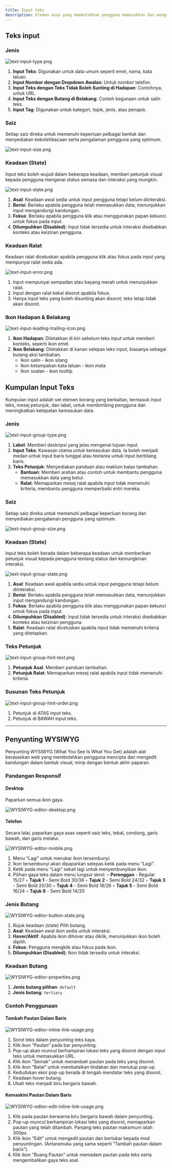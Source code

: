 ```yaml
---
title: Input teks
description: Elemen asas yang membolehkan pengguna memasukkan dan mengubah data
---
```


## Teks input

### Jenis

![text-input-type.png](/design/text-input-type.png)

1. **Input Teks**: Digunakan untuk data umum seperti emel, nama, kata laluan.
2. **Input Nombor dengan Dropdown Awalan**: Untuk nombor telefon.
3. **Input Teks dengan Teks Tidak Boleh Sunting di Hadapan**: Contohnya, untuk URL.
4. **Input Teks dengan Butang di Belakang**: Contoh kegunaan untuk salin teks.
5. **Input Tag**: Digunakan untuk kategori, topik, jenis, atau penapis.

### Saiz

Setiap saiz direka untuk memenuhi keperluan pelbagai bentuk dan menyediakan kebolehbacaan serta pengalaman pengguna yang optimum.

![text-input-size.png](/design/text-input-size.png)

### Keadaan (State)

Input teks boleh wujud dalam beberapa keadaan, memberi petunjuk visual kepada pengguna mengenai status semasa dan interaksi yang mungkin.

![text-input-state.png](/design/text-input-state.png)

1. **Asal**: Keadaan awal sedia untuk input pengguna tetapi belum diinteraksi.
2. **Berisi**: Berlaku apabila pengguna telah memasukkan data, menunjukkan input mengandungi kandungan.
3. **Fokus**: Berlaku apabila pengguna klik atau menggunakan papan kekunci untuk fokus pada input.
4. **Dilumpuhkan (Disabled)**: Input tidak tersedia untuk interaksi disebabkan konteks atau keizinan pengguna.

### Keadaan Ralat

Keadaan ralat dicetuskan apabila pengguna klik atau fokus pada input yang mempunyai ralat sedia ada.

![text-input-error.png](/design/text-input-error.png)

1. Input mempunyai sempadan atau bayang merah untuk menunjukkan ralat.
2. Input dengan ralat kekal disorot apabila fokus.
3. Hanya input teks yang boleh disunting akan disorot; teks tetap tidak akan disorot.

### Ikon Hadapan & Belakang

![text-input-leading-trailing-icon.png](/design/text-input-leading-trailing-icon.png)

1. **Ikon Hadapan**: Diletakkan di kiri sebelum teks input untuk memberi konteks, seperti ikon emel.
2. **Ikon Belakang**: Diletakkan di kanan selepas teks input, biasanya sebagai butang aksi tambahan.
   - Ikon salin - ikon silang
   - Ikon ketampakan kata laluan - ikon mata
   - Ikon soalan - ikon tooltip

## Kumpulan Input Teks

Kumpulan input adalah set elemen borang yang berkaitan, termasuk input teks, mesej petunjuk, dan label, untuk membimbing pengguna dan meningkatkan ketepatan kemasukan data.

### Jenis

![text-input-group-type.png](/design/text-input-group-type.png)

1. **Label**: Memberi deskripsi yang jelas mengenai tujuan input.
2. **Input Teks**: Kawasan utama untuk kemasukan data. Ia boleh menjadi medan untuk input baris tunggal atau textarea untuk input berbilang baris.
3. **Teks Petunjuk**: Menyediakan panduan atau maklum balas tambahan.
   - **Bantuan**: Memberi arahan atau contoh untuk membantu pengguna memasukkan data yang betul.
   - **Ralat**: Memaparkan mesej ralat apabila input tidak memenuhi kriteria, membantu pengguna memperbaiki entri mereka.

### Saiz

Setiap saiz direka untuk memenuhi pelbagai keperluan borang dan menyediakan pengalaman pengguna yang optimum.

![text-input-group-size.png](/design/text-input-group-size.png)

### Keadaan (State)

Input teks boleh berada dalam beberapa keadaan untuk memberikan petunjuk visual kepada pengguna tentang status dan kemungkinan interaksi.

![text-input-group-state.png](/design/text-input-group-state.png)

1. **Asal**: Keadaan awal apabila sedia untuk input pengguna tetapi belum diinteraksi.
2. **Berisi**: Berlaku apabila pengguna telah memasukkan data, menunjukkan input mengandungi kandungan.
3. **Fokus**: Berlaku apabila pengguna klik atau menggunakan papan kekunci untuk fokus pada input.
4. **Dilumpuhkan (Disabled)**: Input tidak tersedia untuk interaksi disebabkan konteks atau keizinan pengguna.
5. **Ralat**: Keadaan ralat dicetuskan apabila input tidak memenuhi kriteria yang ditetapkan.

### Teks Petunjuk

![text-input-group-hint-text.png](/design/text-input-group-hint-text.png)

1. **Petunjuk Asal**: Memberi panduan tambahan.
2. **Petunjuk Ralat**: Memaparkan mesej ralat apabila input tidak memenuhi kriteria.

### Susunan Teks Petunjuk

![text-input-group-hint-order.png](/design/text-input-group-hint-order.png)

1. Petunjuk di ATAS input teks.
2. Petunjuk di BAWAH input teks.

---

## Penyunting WYSIWYG

Penyunting WYSIWYG (What You See Is What You Get) adalah alat berasaskan web yang membolehkan pengguna mencipta dan mengedit kandungan dalam bentuk visual, mirip dengan bentuk akhir paparan.

### Pandangan Responsif

#### Desktop

Paparkan semua ikon gaya.

![WYSIWYG-editor-desktop.png](/design/WYSIWYG-editor-desktop.png)

#### Telefon

Secara lalai, paparkan gaya asas seperti saiz teks, tebal, condong, garis bawah, dan garis melalui.

![WYSIWYG-editor-mobile.png](/design/WYSIWYG-editor-mobile.png)

1. Menu “Lagi” untuk menukar ikon tersembunyi.
2. Ikon tersembunyi akan dipaparkan selepas ketik pada menu “Lagi”.
3. Ketik pada menu “Lagi” sekali lagi untuk menyembunyikan ikon.
4. Pilihan gaya teks dalam menu lungsur skrol:
   ◦ **Perenggan** - Regular 15/27
   ◦ **Tajuk 1** - Semi Bold 30/38
   ◦ **Tajuk 2** - Semi Bold 24/32
   ◦ **Tajuk 3** - Semi Bold 20/30
   ◦ **Tajuk 4** - Semi Bold 18/26
   ◦ **Tajuk 5** - Semi Bold 16/24
   ◦ **Tajuk 6** - Semi Bold 14/20

### Jenis Butang

![WYSIWYG-editor-button-state.png](/design/WYSIWYG-editor-button-state.png)

1. Rujuk keadaan (state) Pilih butang.
2. **Asal**: Keadaan awal ikon sedia untuk interaksi.
3. **Hover/Aktif**: Apabila ikon dihover atau diklik, menunjukkan ikon boleh dipilih.
4. **Fokus**: Pengguna mengklik atau fokus pada ikon.
5. **Dilumpuhkan (Disabled)**: Ikon tidak tersedia untuk interaksi.

### Keadaan Butang

![WYSIWYG-editor-properties.png](/design/WYSIWYG-editor-properties.png)

1. **Jenis butang pilihan**: `default`
2. **Jenis butang**: `tertiary`

### Contoh Penggunaan

#### Tambah Pautan Dalam Baris

![WYSIWYG-editor-inline-link-usage.png](/design/WYSIWYG-editor-inline-link-usage.png)

1. Sorot teks dalam penyunting teks kaya.
2. Klik ikon “Pautan” pada bar penyunting.
3. Pop-up akan muncul berhampiran lokasi teks yang disorot dengan input teks untuk memasukkan URL.
4. Klik ikon “Semak” untuk menambah pautan pada teks yang disorot.
5. Klik ikon “Batal” untuk membatalkan tindakan dan menutup pop-up.
6. Kedudukan ekor pop-up berada di tengah mendatar teks yang disorot.
7. Keadaan hover butang.
8. Ubah teks menjadi biru bergaris bawah.

#### Kemaskini Pautan Dalam Baris

![WYSIWYG-editor-edit-inline-link-usage.png](/design/WYSIWYG-editor-edit-inline-link-usage.png)

1. Klik pada pautan berwarna biru bergaris bawah dalam penyunting.
2. Pop-up muncul berhampiran lokasi teks yang disorot, memaparkan pautan yang telah ditambah. Panjang teks pautan maksimum ialah 300px.
3. Klik ikon “Edit” untuk mengedit pautan dan bertukar kepada mod penyuntingan. (Antaramuka yang sama seperti “Tambah pautan dalam baris”).
4. Klik ikon “Buang Pautan” untuk memadam pautan pada teks serta mengembalikan gaya teks asal.

